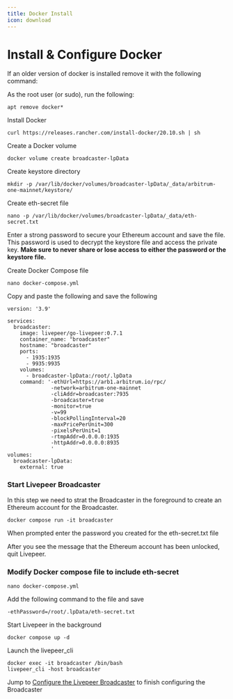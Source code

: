 ```yaml
---
title: Docker Install
icon: download
---
```


# Install & Configure Docker


If an older version of docker is installed remove it with the following command:

As the root user (or sudo), run the following:
```
apt remove docker*
```
Install Docker
```
curl https://releases.rancher.com/install-docker/20.10.sh | sh
```
Create a Docker volume
```
docker volume create broadcaster-lpData
```
Create keystore directory
```
mkdir -p /var/lib/docker/volumes/broadcaster-lpData/_data/arbitrum-one-mainnet/keystore/
```
Create eth-secret file
```
nano -p /var/lib/docker/volumes/broadcaster-lpData/_data/eth-secret.txt
```

Enter a strong password to secure your Ethereum account and save the file.  This password is used to decrypt the keystore file and access the private key. **Make sure to never share or lose access to either the password or the keystore file.**

Create Docker Compose file
```
nano docker-compose.yml
```
Copy and paste the following and save the following
```
version: '3.9'

services:
  broadcaster:
    image: livepeer/go-livepeer:0.7.1
    container_name: "broadcaster"
    hostname: "broadcaster"
    ports:
      - 1935:1935
      - 9935:9935
    volumes:
      - broadcaster-lpData:/root/.lpData
    command: '-ethUrl=https://arb1.arbitrum.io/rpc/
              -network=arbitrum-one-mainnet
              -cliAddr=broadcaster:7935
              -broadcaster=true
              -monitor=true
              -v=99
              -blockPollingInterval=20
              -maxPricePerUnit=300
              -pixelsPerUnit=1
              -rtmpAddr=0.0.0.0:1935
              -httpAddr=0.0.0.0:8935
              '
volumes:
  broadcaster-lpData:
    external: true
```

### Start Livepeer Broadcaster
In this step we need to strat the Broadcaster in the foreground to create an Ethereum account for the Broadcaster.
```
docker compose run -it broadcaster
```
When prompted enter the password you created for the eth-secret.txt file

After you see the message that the Ethereum account has been unlocked, quit Livepeer.



### Modify Docker compose file to include eth-secret
```
nano docker-compose.yml
```
Add the following command to the file and save
```
-ethPassword=/root/.lpData/eth-secret.txt
```
Start Livepeer in the background
```
docker compose up -d
```
Launch the livepeer_cli
```
docker exec -it broadcaster /bin/bash
livepeer_cli -host broadcaster
```

Jump to [Configure the Livepeer Broadcaster](#configure-the-livepeer-broadcaster) to finish configuring the Broadcaster